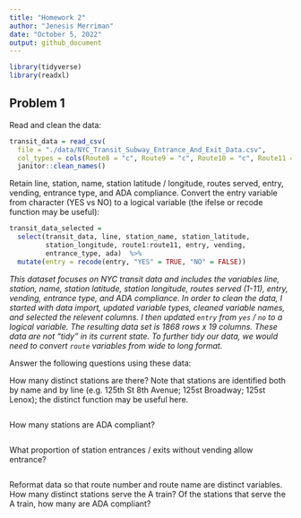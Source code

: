 ```yaml
---
title: "Homework 2"
author: "Jenesis Merriman"
date: "October 5, 2022"
output: github_document
---
```


```r
library(tidyverse)
library(readxl)
```

## Problem 1

Read and clean the data:

```r
transit_data = read_csv(
  file = "./data/NYC_Transit_Subway_Entrance_And_Exit_Data.csv",
  col_types = cols(Route8 = "c", Route9 = "c", Route10 = "c", Route11 = "c")) %>%
  janitor::clean_names()
```

Retain line, station, name, station latitude / longitude, routes served, entry, vending, entrance type, and ADA compliance. Convert the entry variable from character (YES vs NO) to a logical variable (the ifelse or recode function may be useful):

```r
transit_data_selected = 
  select(transit_data, line, station_name, station_latitude,
         station_longitude, route1:route11, entry, vending,
         entrance_type, ada)  %>%
  mutate(entry = recode(entry, "YES" = TRUE, "NO" = FALSE))
```

*This dataset focuses on NYC transit data and includes the variables line, station, name, station latitude, station longitude, routes served (1-11), entry, vending, entrance type, and ADA compliance. In order to clean the data, I started with data import, updated variable types, cleaned variable names, and selected the relevent columns. I then updated `entry` from `yes` / `no` to a logical variable. The resulting data set is 1868 rows x 19 columns. These data are not "tidy" in its current state. To further tidy our data, we would need to convert `route` variables from wide to long format.*

Answer the following questions using these data:

How many distinct stations are there? Note that stations are identified both by name and by line (e.g. 125th St 8th Avenue; 125st Broadway; 125st Lenox); the distinct function may be useful here.

```r

```

How many stations are ADA compliant?

```r

```

What proportion of station entrances / exits without vending allow entrance?

```r

```

Reformat data so that route number and route name are distinct variables. How many distinct stations serve the A train? Of the stations that serve the A train, how many are ADA compliant?

```r

```


```r

```


```r

```

```r

```

